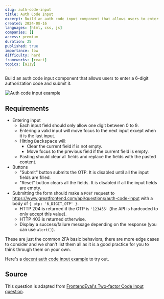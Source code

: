 ```yaml
---
slug: auth-code-input
title: Auth Code Input
excerpt: Build an auth code input component that allows users to enter a 6-digit authorization code
created: 2024-08-16
languages: [html, css, js]
companies: []
access: premium
duration: 25
published: true
importance: low
difficulty: hard
frameworks: [react]
topics: [a11y]
---
```


Build an auth code input component that allows users to enter a 6-digit authorization code and submit it.

![Auth code input example](/img/questions/auth-code-input/auth-code-input-example.png)

## Requirements

- Entering input
  - Each input field should only allow one digit between 0 to 9.
  - Entering a valid input will move focus to the next input except when it is the last input.
  - Hitting <kbd>Backspace</kbd> will:
    - Clear the current field if is not empty.
    - Move focus to the previous field if the current field is empty.
  - Pasting should clear all fields and replace the fields with the pasted content.
- Buttons
  - "Submit" button submits the OTP. It is disabled until all the input fields are filled.
  - "Reset" button clears all the fields. It is disabled if all the input fields are empty.
- Submitting the form should make a `POST` request to https://www.greatfrontend.com/api/questions/auth-code-input with a body of `{ otp: '6_DIGIT_OTP' }`.
  - HTTP 204 is returned if the OTP is `'123456'` (the API is hardcoded to only accept this value).
  - HTTP 403 is returned otherwise.
  - Display a success/failure message depending on the response (you can use `alert()`).

These are just the common 2FA basic behaviors, there are more edge cases to consider and we shan't list them all as it is a good practice for you to think through them on your own.

Here's a [decent auth code input example](https://www.luisguerrero.me/react-auth-code-input/) to try out.

## Source

This question is adapted from [FrontendEval's Two-factor Code Input question](https://frontendeval.com/questions/code-input).
